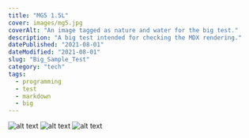 ```yaml
---
title: "MG5 1.5L"
cover: images/mg5.jpg
coverAlt: "An image tagged as nature and water for the big test."
description: "A big test intended for checking the MDX rendering."
datePublished: "2021-08-01"
dateModified: "2021-08-01"
slug: "Big_Sample_Test"
category: "tech"
tags:
  - programming
  - test
  - markdown
  - big
---
```

<!-- markdownlint-disable-->
![alt text](https://github.com/adam-p/markdown-here/raw/master/src/common/images/icon48.png "Logo Title Text 1")
![alt text](https://github.com/adam-p/markdown-here/raw/master/src/common/images/icon48.png "Logo Title Text 1")
![alt text](https://github.com/adam-p/markdown-here/raw/master/src/common/images/icon48.png "Logo Title Text 1")

